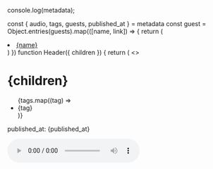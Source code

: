 
  console.log(metadata);

  const { audio, tags, guests, published_at } = metadata
  const guest = Object.entries(guests).map(([name, link]) => {
    return (
      <li key={link}><a href={link}>{name}</a></li>
    )
  })
  function Header({ children }) {
    return (
      <>
        <h1>{children}</h1>
        <ul>
          {tags.map((tag) => <li key={tag}>{tag}</li>)}
        </ul>
        <p>published_at: {published_at}</p>
        <audio controls={true} src={audio} />
        <ul>
          {guest}
        </ul>
      </>
    );
  }
  const components = {
    h1: Header
  };
  return <Episode components={components} />;
}
